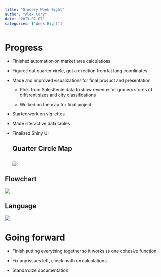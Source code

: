 ```yaml
---
title: "Grocery Week Eight"
author: "Alex Cory"
date: "2023-07-07"
categories: ["Week Eight"]
---
```


# Progress

-   Finished automation on market area calculations

-   Figured out quarter circle, got a direction from lat long coordinates

-   Made and improved visualizations for final product and presentation

    -   Plots from SalesGenie data to show revenue for grocery stores of different sizes and city classifications

    -   Worked on the map for final project

-   Started work on vignettes

-   Made interactive data tables

-   Finalized Shiny UI

    ## Quarter Circle Map

    ## ![](images/shiny_map.png)

## Flowchart

![](images/flowchart.png)

## Language 

![](images/lang_graph.png)

# Going forward

-   Finish putting everything together so it works as one cohesive function

-   Fix any issues left, check math on calculations

-   Standardize documentation
